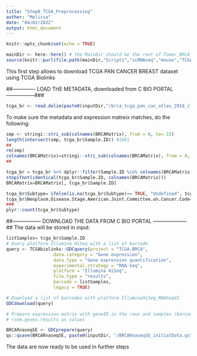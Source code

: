 ---
title: "Step0_TCGA_Preprocessing"
author: "Melissa"
date: "04/02/2022"
output: html_document
---

```{r setup, include=FALSE}
knitr::opts_chunk$set(echo = TRUE)
```




```{r}
mainDir <- here::here() # the MainDir should be the root of Tumor_BRCA_P53:
source(knitr::purl(file.path(mainDir,"Scripts","scRNAseq","mouse","TCGA","Global_Variables_TCGA.Rmd"), quiet=TRUE))
```

This first step allows to download TCGA PAN CANCER BREAST dataset using TCGA Biolinks

##------------- LOAD THE METADATA, downloaded from C BIO PORTAL -----------------###

```{r}
tcga_br <- read.delim(paste0(inputDir,"/brca_tcga_pan_can_atlas_2018_clinical_data.tsv")) %>% as.data.frame()
```

To make sure the metadata and expression matreix matches, do the following:
```{r}
smp <- stringi::stri_sub(colnames(BRCAMatrix), from = 0, to= 15)
length(intersect(smp, tcga_br$Sample.ID)) #1081
##
rm(smp)
colnames(BRCAMatrix)=stringi::stri_sub(colnames(BRCAMatrix), from = 0, to= 15)
##

tcga_br = tcga_br %>% dplyr::filter(Sample.ID %in% colnames(BRCAMatrix))
stopifnot(identical(tcga_br$Sample.ID, colnames(BRCAMatrix)))
BRCAMatrix=BRCAMatrix[, tcga_br$Sample.ID]

tcga_br$Subtype= ifelse(is.na(tcga_br$Subtype)== TRUE, "Undefined", tcga_br$Subtype)
tcga_br$Neoplasm.Disease.Stage.American.Joint.Committee.on.Cancer.Code= ifelse(is.na(tcga_br$Neoplasm.Disease.Stage.American.Joint.Committee.on.Cancer.Code)== TRUE, "Undefined", tcga_br$Neoplasm.Disease.Stage.American.Joint.Committee.on.Cancer.Code)
###
plyr::count(tcga_br$Subtype)
```


##----------------- DOWNLOAD THE DATA FROM C BIO PORTAL --------------------##
The data will be stored in input:
```{r}
listSamples= tcga_br$Sample.ID
# Query platform Illumina HiSeq with a list of barcode 
query <- TCGAbiolinks::GDCquery(project = "TCGA-BRCA", 
                  data.category = "Gene expression",
                  data.type = "Gene expression quantification",
                  experimental.strategy = "RNA-Seq",
                  platform = "Illumina HiSeq",
                  file.type = "results",
                  barcode = listSamples, 
                  legacy = TRUE)

# Download a list of barcodes with platform IlluminaHiSeq_RNASeqV2
GDCdownload(query)

# Prepare expression matrix with geneID in the rows and samples (barcode) in the columns
# rsem.genes.results as values

BRCARnaseqSE <- GDCprepare(query)
qs::qsave(BRCARnaseqSE, paste0(inputDir, "/BRCARnaseqSE_initialData.qs"))
```

The data are now ready to be used in further steps